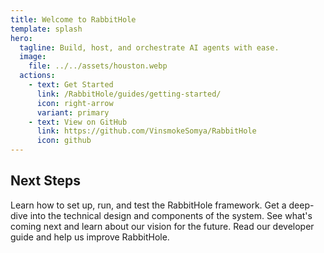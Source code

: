 ```yaml
---
title: Welcome to RabbitHole
template: splash
hero:
  tagline: Build, host, and orchestrate AI agents with ease.
  image:
    file: ../../assets/houston.webp
  actions:
    - text: Get Started
      link: /RabbitHole/guides/getting-started/
      icon: right-arrow
      variant: primary
    - text: View on GitHub
      link: https://github.com/VinsmokeSomya/RabbitHole
      icon: github
---
```



## Next Steps

<CardGrid stagger>
	<Card title="Read the Guides" icon="open-book">
		Learn how to set up, run, and test the RabbitHole framework.
	</Card>
	<Card title="Explore the Architecture" icon="collaboration">
		Get a deep-dive into the technical design and components of the system.
	</Card>
	<Card title="Check the Roadmap" icon="rocket">
		See what's coming next and learn about our vision for the future.
	</Card>
	<Card title="Contribute" icon="setting">
		Read our developer guide and help us improve RabbitHole.
	</Card>
</CardGrid>
